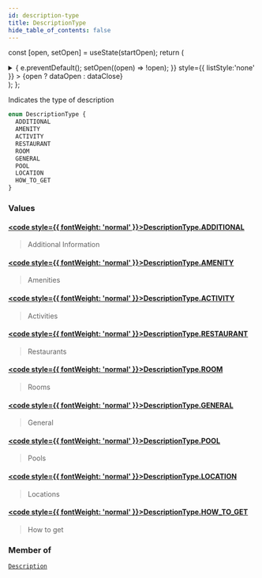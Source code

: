 ```yaml
---
id: description-type
title: DescriptionType
hide_table_of_contents: false
---
```






const [open, setOpen] = useState(startOpen);
return (
<details {...(open ? { open: true } : {})} className="details" style={{ border:'none', boxShadow:'none', background:'var(--ifm-background-color)' }}>
<summary
onClick={(e) => {
e.preventDefault();
setOpen((open) => !open);
}}
style={{ listStyle:'none' }} >
{open ? dataOpen : dataClose}
</summary>
{open && children}
</details>
);
};

Indicates the type of description

```graphql
enum DescriptionType {
  ADDITIONAL
  AMENITY
  ACTIVITY
  RESTAURANT
  ROOM
  GENERAL
  POOL
  LOCATION
  HOW_TO_GET
}
```

### Values

#### [<code style={{ fontWeight: 'normal' }}>DescriptionType.<b>ADDITIONAL</b></code>](#)

> Additional Information

#### [<code style={{ fontWeight: 'normal' }}>DescriptionType.<b>AMENITY</b></code>](#)

> Amenities

#### [<code style={{ fontWeight: 'normal' }}>DescriptionType.<b>ACTIVITY</b></code>](#)

> Activities

#### [<code style={{ fontWeight: 'normal' }}>DescriptionType.<b>RESTAURANT</b></code>](#)

> Restaurants

#### [<code style={{ fontWeight: 'normal' }}>DescriptionType.<b>ROOM</b></code>](#)

> Rooms

#### [<code style={{ fontWeight: 'normal' }}>DescriptionType.<b>GENERAL</b></code>](#)

> General

#### [<code style={{ fontWeight: 'normal' }}>DescriptionType.<b>POOL</b></code>](#)

> Pools

#### [<code style={{ fontWeight: 'normal' }}>DescriptionType.<b>LOCATION</b></code>](#)

> Locations

#### [<code style={{ fontWeight: 'normal' }}>DescriptionType.<b>HOW_TO_GET</b></code>](#)

> How to get

### Member of

[`Description`](/api/objects/description) <Badge class="badge badge--secondary" text="object"/>
